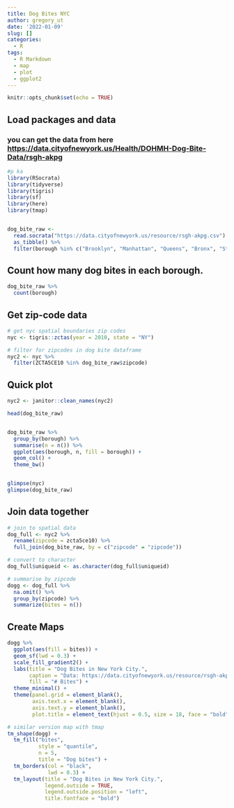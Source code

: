 ```yaml
---
title: Dog Bites NYC
author: gregory_ut
date: '2022-01-09'
slug: []
categories:
  - R
tags:
  - R Markdown
  - map
  - plot
  - ggplot2
---
```



```r
knitr::opts_chunk$set(echo = TRUE)
```

## Load packages and data
### you can get the data from here <https://data.cityofnewyork.us/Health/DOHMH-Dog-Bite-Data/rsgh-akpg>

```r
#p ka
library(RSocrata)
library(tidyverse)
library(tigris)
library(sf)
library(here)
library(tmap)


dog_bite_raw <- 
  read.socrata("https://data.cityofnewyork.us/resource/rsgh-akpg.csv") %>%
  as_tibble() %>%
  filter(borough %in% c("Brooklyn", "Manhattan", "Queens", "Bronx", "Staten Island"))
```


## Count how many dog bites in each borough.
```r
dog_bite_raw %>%
  count(borough)
```


## Get zip-code data
```r
# get nyc spatial boundaries zip codes
nyc <- tigris::zctas(year = 2010, state = "NY")

# filter for zipcodes in dog bite dataframe
nyc2 <- nyc %>%
  filter(ZCTA5CE10 %in% dog_bite_raw$zipcode)

```

## Quick plot
```r
nyc2 <- janitor::clean_names(nyc2)

head(dog_bite_raw)


dog_bite_raw %>%
  group_by(borough) %>%
  summarise(n = n()) %>%
  ggplot(aes(borough, n, fill = borough)) +
  geom_col() +
  theme_bw()


glimpse(nyc)
glimpse(dog_bite_raw)

```

## Join data together
```r
# join to spatial data
dog_full <- nyc2 %>%
  rename(zipcode = zcta5ce10) %>%
  full_join(dog_bite_raw, by = c("zipcode" = "zipcode"))

# convert to character
dog_full$uniqueid <- as.character(dog_full$uniqueid)

# summarise by zipcode
dogg <- dog_full %>%
  na.omit() %>%
  group_by(zipcode) %>%
  summarize(bites = n())

```

## Create Maps
```r
dogg %>%
  ggplot(aes(fill = bites)) +
  geom_sf(lwd = 0.3) +
  scale_fill_gradient2() +
  labs(title = "Dog Bites in New York City.",
       caption = "Data: https://data.cityofnewyork.us/resource/rsgh-akpg.csv",
       fill = "# Bites") +
  theme_minimal() +
  theme(panel.grid = element_blank(),
        axis.text.x = element_blank(),
        axis.text.y = element_blank(),
        plot.title = element_text(hjust = 0.5, size = 18, face = "bold"))

# similar version map with tmap
tm_shape(dogg) +
  tm_fill("bites",
          style = "quantile",
          n = 5,
          title = "Dog bites") +
  tm_borders(col = "black",
             lwd = 0.3) +
  tm_layout(title = "Dog Bites in New York City.",
            legend.outside = TRUE,
            legend.outside.position = "left",
            title.fontface = "bold")

```